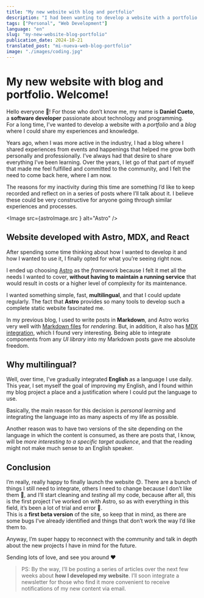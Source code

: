 ```yaml
---
title: "My new website with blog and portfolio"
description: "I had been wanting to develop a website with a portfolio and a blog for a long time, where I could share my experiences and knowledge."
tags: ["Personal", "Web Development"]
language: "en"
slug: "my-new-website-blog-portfolio"
publication_date: 2024-10-21
translated_post: "mi-nueva-web-blog-portfolio"
image: "./images/coding.jpg"
---
```


# My new website with blog and portfolio. Welcome!

Hello everyone 👋! For those who don’t know me, my name is **Daniel Cueto**, a **software developer** passionate about technology and programming.  
For a long time, I’ve wanted to develop a website with a _portfolio_ and a _blog_ where I could share my experiences and knowledge.

Years ago, when I was more active in the industry, I had a blog where I shared experiences from events and happenings that helped me grow both personally and professionally. I’ve always had that desire to share everything I’ve been learning. Over the years, I let go of that part of myself that made me feel fulfilled and committed to the community, and I felt the need to come back here, where I am now.

The reasons for my inactivity during this time are something I’d like to keep recorded and reflect on in a series of posts where I’ll talk about it. I believe these could be very constructive for anyone going through similar experiences and processes.


<Image src={astroImage.src } alt="Astro" />

## Website developed with Astro, MDX, and React

After spending some time thinking about how I wanted to develop it and how I wanted to use it, I finally opted for what you’re seeing right now.

I ended up choosing [Astro](https://astro.build/) as the _framework_ because I felt it met all the needs I wanted to cover, **without having to maintain a running service** that would result in costs or a higher level of complexity for its maintenance.

I wanted something simple, fast, **multilingual**, and that I could update regularly. The fact that **Astro** provides so many tools to develop such a complete static website fascinated me.

In my previous blog, I used to write posts in **Markdown**, and Astro works very well with [Markdown files](https://docs.astro.build/guides/markdown-content/) for _rendering_. But, in addition, it also has [MDX integration](https://mdxjs.com/), which I found very interesting. Being able to integrate components from any _UI library_ into my Markdown posts gave me absolute freedom.

## Why multilingual?

Well, over time, I’ve gradually integrated **English** as a language I use daily. This year, I set myself the goal of improving my English, and I found within my blog project a place and a justification where I could put the language to use.

Basically, the main reason for this decision is _personal learning_ and integrating the language into as many aspects of my life as possible.

Another reason was to have two versions of the site depending on the language in which the content is consumed, as there are posts that, I know, will be _more interesting to a specific target audience_, and that the reading might not make much sense to an English speaker.

## Conclusion

I’m really, really happy to finally launch the website 😊. There are a bunch of things I still need to integrate, others I need to change because I don’t like them 🥶, and I’ll start cleaning and _testing_ all my code, because after all, this is the first project I’ve worked on with Astro, so as with everything in this field, it’s been a lot of trial and error 🫠.  
This is a **first beta version** of the site, so keep that in mind, as there are some bugs I’ve already identified and things that don’t work the way I’d like them to.

Anyway, I’m super happy to reconnect with the community and talk in depth about the new projects I have in mind for the future.

Sending lots of love, and see you around ❤️

> PS: By the way, I’ll be posting a series of articles over the next few weeks about **how I developed my website**. I’ll soon integrate a newsletter for those who find it more convenient to receive notifications of my new content via email.
